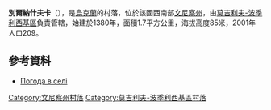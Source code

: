 {{coord|48|34|50|N|27|28|59|E|scale:30000|display=title}}

'''別爾納什夫卡'''（{{lang-uk|Бернашівка}}），是[[烏克蘭|烏克蘭]]的村落，位於該國西南部[[文尼察州|文尼察州]]，由[[莫吉利夫-波季利西基區|莫吉利夫-波季利西基區]]負責管轄，始建於1380年，面積1.7平方公里，海拔高度85米，2001年人口209。

==參考資料==
* [http://weather.in.ua/ua/vinnickaja/1092 Погода в селі ]{{Wayback|url=http://weather.in.ua/ua/vinnickaja/1092 |date=20160305083735 }}

[[Category:文尼察州村落|Category:文尼察州村落]]
[[Category:莫吉利夫-波季利西基區村落|Category:莫吉利夫-波季利西基區村落]]


{{Vinnytsia-geo-stub}}